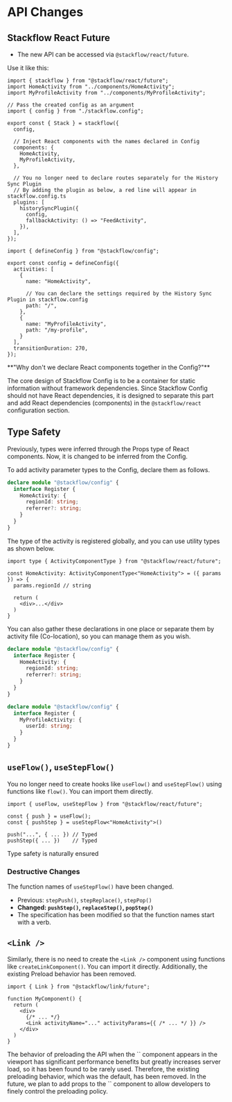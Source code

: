 
# API Changes

## Stackflow React Future

- The new API can be accessed via `@stackflow/react/future`.

Use it like this:

```tsx showLineNumbers filename="Stack.tsx" copy
import { stackflow } from "@stackflow/react/future";
import HomeActivity from "../components/HomeActivity";
import MyProfileActivity from "../components/MyProfileActivity";

// Pass the created config as an argument
import { config } from "./stackflow.config";

export const { Stack } = stackflow({
  config,
  
  // Inject React components with the names declared in Config
  components: {
    HomeActivity,
    MyProfileActivity,
  },

  // You no longer need to declare routes separately for the History Sync Plugin
  // By adding the plugin as below, a red line will appear in stackflow.config.ts
  plugins: [
    historySyncPlugin({
      config,
      fallbackActivity: () => "FeedActivity",
    }),
  ],
});
```

```tsx showLineNumbers filename="stackflow.config.ts" copy
import { defineConfig } from "@stackflow/config";

export const config = defineConfig({
  activities: [
    {
      name: "HomeActivity",
      
      // You can declare the settings required by the History Sync Plugin in stackflow.config
      path: "/",
    },
    {
      name: "MyProfileActivity",
      path: "/my-profile",
    }
  ],
  transitionDuration: 270,
});
```

<Callout emoji="❓">
  **"Why don't we declare React components together in the Config?"**

  The core design of Stackflow Config is to be a container for static information without framework dependencies. Since Stackflow Config should not have React dependencies, it is designed to separate this part and add React dependencies (components) in the `@stackflow/react` configuration section.
</Callout>

## Type Safety

Previously, types were inferred through the Props type of React components. Now, it is changed to be inferred from the Config.

To add activity parameter types to the Config, declare them as follows.

```typescript
declare module "@stackflow/config" {
  interface Register {
    HomeActivity: {
      regionId: string;
      referrer?: string;
    }
  }
}
```

The type of the activity is registered globally, and you can use utility types as shown below.

```tsx showLineNumbers filename="HomeActivity.tsx" copy
import type { ActivityComponentType } from "@stackflow/react/future";

const HomeActivity: ActivityComponentType<"HomeActivity"> = ({ params }) => {
  params.regionId // string
  
  return (
    <div>...</div>
  )
}
```

You can also gather these declarations in one place or separate them by activity file (Co-location), so you can manage them as you wish.

```typescript showLineNumbers filename="HomeActivity.tsx" copy
declare module "@stackflow/config" {
  interface Register {
    HomeActivity: {
      regionId: string;
      referrer?: string;
    }
  }
}
```
```typescript showLineNumbers filename="MyProfileActivity.tsx" copy
declare module "@stackflow/config" {
  interface Register {
    MyProfileActivity: {
      userId: string;
    }
  }
}
```

## `useFlow()`, `useStepFlow()`
You no longer need to create hooks like `useFlow()` and `useStepFlow()` using functions like `flow()`. You can import them directly.

```tsx showLineNumbers filename="HomeActivity.tsx" copy
import { useFlow, useStepFlow } from "@stackflow/react/future";

const { push } = useFlow();
const { pushStep } = useStepFlow<"HomeActivity">()

push("...", { ... }) // Typed
pushStep({ ... })    // Typed
```

Type safety is naturally ensured

### Destructive Changes

The function names of `useStepFlow()` have been changed.

- Previous: `stepPush()`, `stepReplace()`, `stepPop()`
- **Changed: `pushStep()`, `replaceStep()`, `popStep()`**
- The specification has been modified so that the function names start with a verb.
  
## `<Link />`
Similarly, there is no need to create the `<Link />` component using functions like `createLinkComponent()`. You can import it directly. Additionally, the existing Preload behavior has been removed.

```tsx showLineNumbers filename="MyComponent.tsx" copy
import { Link } from "@stackflow/link/future";

function MyComponent() {
  return (
    <div>
      {/* ... */}
      <Link activityName="..." activityParams={{ /* ... */ }} />
    </div>
  )
}
```

<Callout emoji="💡">
  The behavior of preloading the API when the `<Link />` component appears in the viewport has significant performance benefits but greatly increases server load, so it has been found to be rarely used. Therefore, the existing preloading behavior, which was the default, has been removed. In the future, we plan to add props to the `<Link />` component to allow developers to finely control the preloading policy.
</Callout>
